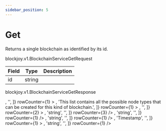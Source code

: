 ```yaml
---
sidebar_position: 5
---
```



# Get

<ApiMethod method="rpc" name="Get" />

Returns a single blockchain as identified by its id.

<ApiMethod method="requests" name="BlockchainServiceGetRequest" />

<VersionType>blockjoy.v1.BlockchainServiceGetRequest</VersionType>

| Field | Type   | Description |
| ----- | ------ | ----------- |
| id    | string |             |

<CustomCodeBlock codes={codes} />

<ApiMethod method="returns" name="BlockchainServiceGetResponse" />

<VersionType>blockjoy.v1.BlockchainServiceGetResponse</VersionType>

<Table>
  <TableHead items={['Field', 'Type', 'Description']} />
  <TableBody>
    <TableBodyRow items={['blockchain', 'Blockchain', '']}>
      <TableBodyRow items={['created_at', 'Timestamp', '']} rowCounter={1}>
        <TableBodyRow items={['nanos', 'int (32 bit)', '']} rowCounter={2} />
        <TableBodyRow items={['seconds', 'int (64 bit)', '']} rowCounter={2} />
      </TableBodyRow>
      <TableBodyRow items={['description', 'string', '']} rowCounter={1} />
      <TableBodyRow items={['id', 'string', '']} rowCounter={1} />
      <TableBodyRow items={['name', 'string', '']} rowCounter={1} />
      <TableBodyRow
        items={[
          'networks',
          <TableCellWithOption text="BlockchainNetwork" info="repeated" />,
          '',
        ]}
        rowCounter={1}
      >
        <TableBodyRow items={['name', 'string', '']} rowCounter={2} />
        <TableBodyRow
          items={['net_type', 'BlockchainNetworkType', '']}
          rowCounter={2}
        >
          <TableBodyRow
            items={['BLOCKCHAIN_NETWORK_TYPE_UNSPECIFIED', '= 0', '']}
            rowCounter={3}
          />
          <TableBodyRow
            items={['BLOCKCHAIN_NETWORK_TYPE_DEV', '= 1', '']}
            rowCounter={3}
          />
          <TableBodyRow
            items={['BLOCKCHAIN_NETWORK_TYPE_TEST', '= 2', '']}
            rowCounter={3}
          />
          <TableBodyRow
            items={['BLOCKCHAIN_NETWORK_TYPE_MAIN', '= 3', '']}
            rowCounter={3}
          />
        </TableBodyRow>
        <TableBodyRow items={['url', 'string', '']} rowCounter={2} />
      </TableBodyRow>
      <TableBodyRow
        items={[
          'nodes_types',
          <TableCellWithOption text="SupportedNodeType" info="repeated" />,
          'This list contains all the possible node types that can be created for this kind of blockchain.',
        ]}
        rowCounter={1}
      >
        <TableBodyRow items={['node_type', 'NodeType', '']} rowCounter={2}>
          <TableBodyRow
            items={['NODE_TYPE_UNSPECIFIED', '= 0', '']}
            rowCounter={3}
          />
          <TableBodyRow items={['NODE_TYPE_MINER', '= 1', '']} rowCounter={3} />
          <TableBodyRow items={['NODE_TYPE_ETL', '= 2', '']} rowCounter={3} />
          <TableBodyRow
            items={['NODE_TYPE_VALIDATOR', '= 3', '']}
            rowCounter={3}
          />
          <TableBodyRow items={['NODE_TYPE_API', '= 4', '']} rowCounter={3} />
          <TableBodyRow
            items={['NODE_TYPE_ORACLE', '= 5', '']}
            rowCounter={3}
          />
          <TableBodyRow items={['NODE_TYPE_RELAY', '= 6', '']} rowCounter={3} />
          <TableBodyRow
            items={['NODE_TYPE_EXECUTION', '= 7', '']}
            rowCounter={3}
          />
          <TableBodyRow
            items={['NODE_TYPE_BEACON', '= 8', '']}
            rowCounter={3}
          />
          <TableBodyRow
            items={['NODE_TYPE_MEVBOOST', '= 9', '']}
            rowCounter={3}
          />
          <TableBodyRow items={['NODE_TYPE_NODE', '= 10', '']} rowCounter={3} />
          <TableBodyRow
            items={['NODE_TYPE_FULLNODE', '= 11', '']}
            rowCounter={3}
          />
          <TableBodyRow
            items={['NODE_TYPE_LIGHTNODE', '= 12', '']}
            rowCounter={3}
          />
        </TableBodyRow>
        <TableBodyRow
          items={[
            'properties',
            <TableCellWithOption
              text="SupportedNodeProperty"
              info="repeated"
            />,
            '',
          ]}
          rowCounter={2}
        >
          <TableBodyRow
            items={[
              <TableCellWithOption text="default" warning="optional" />,
              'string',
              '',
            ]}
            rowCounter={3}
          />
          <TableBodyRow items={['disabled', 'boolean', '']} rowCounter={3} />
          <TableBodyRow items={['name', 'string', '']} rowCounter={3} />
          <TableBodyRow items={['required', 'boolean', '']} rowCounter={3} />
          <TableBodyRow items={['ui_type', 'UiType', '']} rowCounter={3}>
            <TableBodyRow
              items={['UI_TYPE_UNSPECIFIED', '= 0', '']}
              rowCounter={4}
            />
            <TableBodyRow
              items={['UI_TYPE_SWITCH', '= 1', '']}
              rowCounter={4}
            />
            <TableBodyRow
              items={['UI_TYPE_PASSWORD', '= 2', '']}
              rowCounter={4}
            />
            <TableBodyRow items={['UI_TYPE_TEXT', '= 3', '']} rowCounter={4} />
            <TableBodyRow
              items={['UI_TYPE_FILE_UPLOAD', '= 4', '']}
              rowCounter={4}
            />
          </TableBodyRow>
        </TableBodyRow>
        <TableBodyRow items={['version', 'string', '']} rowCounter={2} />
      </TableBodyRow>
      <TableBodyRow
        items={[
          <TableCellWithOption text="project_url" warning="optional" />,
          'string',
          '',
        ]}
        rowCounter={1}
      />
      <TableBodyRow
        items={[
          <TableCellWithOption text="repo_url" warning="optional" />,
          'string',
          '',
        ]}
        rowCounter={1}
      />
      <TableBodyRow items={['status', 'BlockchainStatus', '']} rowCounter={1}>
        <TableBodyRow
          items={['BLOCKCHAIN_STATUS_UNSPECIFIED', '= 0', '']}
          rowCounter={2}
        />
        <TableBodyRow
          items={['BLOCKCHAIN_STATUS_DEVELOPMENT', '= 1', '']}
          rowCounter={2}
        />
        <TableBodyRow
          items={['BLOCKCHAIN_STATUS_ALPHA', '= 2', '']}
          rowCounter={2}
        />
        <TableBodyRow
          items={['BLOCKCHAIN_STATUS_BETA', '= 3', '']}
          rowCounter={2}
        />
        <TableBodyRow
          items={['BLOCKCHAIN_STATUS_PRODUCTION', '= 4', '']}
          rowCounter={2}
        />
        <TableBodyRow
          items={['BLOCKCHAIN_STATUS_DELETED', '= 5', '']}
          rowCounter={2}
        />
      </TableBodyRow>
      <TableBodyRow
        items={[
          <TableCellWithOption text="updated_at" warning="optional" />,
          'Timestamp',
          '',
        ]}
        rowCounter={1}
      >
        <TableBodyRow items={['nanos', 'int (32 bit)', '']} rowCounter={2} />
        <TableBodyRow items={['seconds', 'int (64 bit)', '']} rowCounter={2} />
      </TableBodyRow>
      <TableBodyRow
        items={[
          <TableCellWithOption text="version" warning="optional" />,
          'string',
          '',
        ]}
        rowCounter={1}
      />
    </TableBodyRow>
  </TableBody>
</Table>
